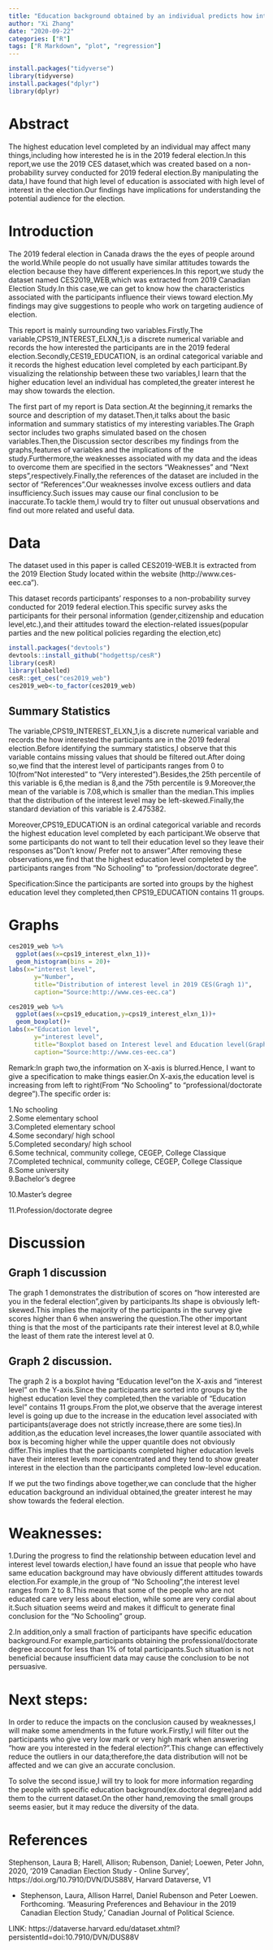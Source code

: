 ```yaml
---
title: "Education background obtained by an individual predicts how interested he is in the 2019 federal election"
author: "Xi Zhang"
date: "2020-09-22"
categories: ["R"]
tags: ["R Markdown", "plot", "regression"]
---
```


```r

install.packages("tidyverse")
library(tidyverse)
install.packages("dplyr")
library(dplyr)
```

# Abstract
The highest education level completed by an individual may affect many things,including how interested he is in the 2019 federal election.In this report,we use the 2019 CES dataset,which was created based on a non-probability survey conducted for 2019 federal election.By manipulating the data,I have found that high level of education is associated with high level of interest in the election.Our findings have implications for understanding the potential audience for the election.


# Introduction


The 2019 federal election in Canada draws the the eyes of people around the world.While people do not usually have similar attitudes towards the election because they have different experiences.In this report,we study the dataset named CES2019_WEB,which was extracted from 2019 Canadian Election Study.In this case,we can get to know how the characteristics associated with the participants influence their views toward election.My findings may give suggestions to people who work on targeting audience of election.

This report is mainly surrounding two variables.Firstly,The variable,CPS19_INTEREST_ELXN_1,is a discrete numerical variable and records the how interested the participants are in the 2019 federal election.Secondly,CES19_EDUCATION, is an ordinal categorical variable and it records the highest education level completed by each participant.By visualizing the relationship between these two variables,I learn that the higher education level an individual has completed,the greater interest he may show towards the election.

The first part of my report is Data section.At the beginning,it remarks the source and description of my dataset.Then,it talks about the basic information and summary statistics of my interesting variables.The Graph sector includes two graphs simulated based on the chosen variables.Then,the Discussion sector describes my findings from the graphs,features of variables and the implications of the study.Furthermore,the weaknesses associated with my data and the ideas to overcome them are specified in the sectors "Weaknesses" and "Next steps",respectively.Finally,the references of the dataset are included in the sector of "References".Our weaknesses involve excess outliers and data insufficiency.Such issues may cause our final conclusion to be inaccurate.To tackle them,I would try to filter out unusual observations and find out more related and useful data.


# Data

The dataset used in this paper is called CES2019-WEB.It is extracted from the 2019 Election Study located within the website (http://www.ces-eec.ca").

This dataset records participants' responses to a non-probability survey conducted for 2019 federal election.This specific survey asks the participants for their personal information (gender,citizenship and education level,etc.),and their attitudes toward the election-related issues(popular parties and the new political policies regarding the election,etc)

```r
install.packages("devtools")
devtools::install_github("hodgettsp/cesR")
library(cesR)
library(labelled)
cesR::get_ces("ces2019_web")
ces2019_web<-to_factor(ces2019_web)

```




## Summary Statistics

The variable,CPS19_INTEREST_ELXN_1,is a discrete numerical variable and records the how interested the participants are in the 2019 federal election.Before identifying the summary statistics,I observe that this variable contains missing values that should be filtered out.After doing so,we find that the interest level of participants ranges from 0 to 10(from"Not interested" to "Very interested").Besides,the 25th percentile of this variable is 6,the median is 8,and the 75th percentile is 9.Moreover,the mean of the variable is 7.08,which is smaller than the median.This implies that the distribution of the interest level may be left-skewed.Finally,the standard deviation of this variable is 2.475382.

Moreover,CPS19_EDUCATION is an ordinal categorical variable and records the highest education level completed by each participant.We observe that some participants do not want to tell their education level so they leave their responses as"Don't know/ Prefer not to answer".After removing these observations,we find that the highest education level completed by the participants ranges from "No Schooling" to "profession/doctorate degree".

Specification:Since the participants are sorted into groups by the highest education level they completed,then CPS19_EDUCATION contains 11 groups.




# Graphs

```r
ces2019_web %>%
  ggplot(aes(x=cps19_interest_elxn_1))+
  geom_histogram(bins = 20)+
labs(x="interest level",
       y="Number",
       title="Distribution of interest level in 2019 CES(Gragh 1)",
       caption="Source:http://www.ces-eec.ca")
```
```r
ces2019_web %>%
  ggplot(aes(x=cps19_education,y=cps19_interest_elxn_1))+
  geom_boxplot()+
labs(x="Education level",
       y="interest level",
       title="Boxplot based on Interest level and Education level(Graph 2)",
       caption="Source:http://www.ces-eec.ca")
```

Remark:In graph two,the information on X-axis is blurred.Hence, I want to give a specification to make things easier.On X-axis,the education level is increasing from left to right(From "No Schooling" to "professional/doctorate degree").The specific order is:

1.No schooling	
2.Some elementary school	
3.Completed elementary school	
4.Some secondary/ high school	
5.Completed secondary/ high school	
6.Some technical, community college, CEGEP, College Classique	
7.Completed technical, community college, CEGEP, College Classique	
8.Some university	
9.Bachelor's degree	

10.Master's degree

11.Profession/doctorate degree




# Discussion

## Graph 1 discussion

The graph 1 demonstrates the distribution of scores on "how interested are you in the federal election",given by participants.Its shape is obviously left-skewed.This implies the majority of the participants in the survey give scores higher than 6 when answering the question.The other important thing is that the most of the participants rate their interest level at 8.0,while the least of them rate the interest level at 0.

## Graph 2 discussion.

The graph 2 is a boxplot having "Education level"on the X-axis and "interest level" on the Y-axis.Since the participants are sorted into groups by the highest education level they completed,then the variable of "Education level" contains 11 groups.From the plot,we observe that the average interest level is going up due to the increase in the education level associated with participants(average does not strictly increase,there are some ties).In addition,as the education level increases,the lower quantile associated with box is becoming higher while the upper quantile does not obviously differ.This implies that the participants completed higher education levels have their interest levels more concentrated and they tend to show greater interest in the election than the participants completed low-level education.

If we put the two findings above together,we can conclude that the higher education background an individual obtained,the greater interest he may show towards the federal election.





# Weaknesses:
1.During the progress to find the relationship between education level and interest level towards election,I have found an issue that people who have same education background may have obviously different attitudes towards election.For example,in the group of "No Schooling",the interest level ranges from 2 to 8.This means that some of the people who are not educated care very less about election, while some are very cordial about it.Such situation seems weird and makes it difficult to generate final conclusion for the "No Schooling" group.

2.In addition,only a small fraction of participants have specific education background.For example,participants obtaining the professional/doctorate degree account for less than 1% of  total participants.Such situation is not beneficial because insufficient data may cause the conclusion to be not persuasive.

# Next steps:

In order to reduce the impacts on the conclusion caused by weaknesses,I will make some amendments in the future work.Firstly,I will filter out the participants who give very low mark or very high mark when answering "how are you interested in the federal election?".This change can effectively reduce the outliers in our data;therefore,the data distribution will not be affected and we can give an accurate conclusion.

To solve the second issue,I will try to look for more information regarding the people with specific education background(ex.doctoral degree)and add them to the current dataset.On the other hand,removing the small groups seems easier, but it may reduce the diversity of the data.


# References

Stephenson, Laura B; Harell, Allison; Rubenson, Daniel; Loewen, Peter John, 2020, '2019 Canadian Election Study - Online Survey', https://doi.org/10.7910/DVN/DUS88V, Harvard Dataverse, V1

- Stephenson, Laura, Allison Harrel, Daniel Rubenson and Peter Loewen. Forthcoming. 'Measuring Preferences and Behaviour in the 2019 Canadian Election Study,' Canadian Journal of Political Science.

LINK: https://dataverse.harvard.edu/dataset.xhtml?persistentId=doi:10.7910/DVN/DUS88V